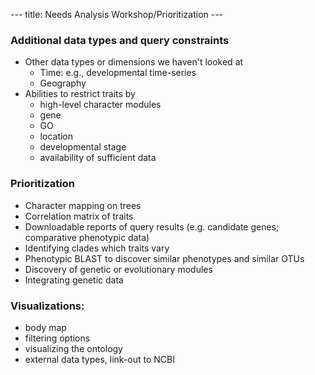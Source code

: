 ---
title: Needs Analysis Workshop/Prioritization
---

===Additional data types and query constraints===

* Other data types or dimensions we haven't looked at
** Time: e.g., developmental time-series
** Geography
* Abilities to restrict traits by
** high-level character modules
** gene
** GO
** location
** developmental stage
** availability of sufficient data

===Prioritization===

* Character mapping on trees
* Correlation matrix of traits
* Downloadable reports of query results (e.g. candidate genes; comparative phenotypic data)
* Identifying clades which traits vary
* Phenotypic BLAST to discover similar phenotypes and similar OTUs
* Discovery of genetic or evolutionary modules
* Integrating genetic data

===Visualizations:===
* body map
* filtering options
* visualizing the ontology
* external data types, link-out to NCBI